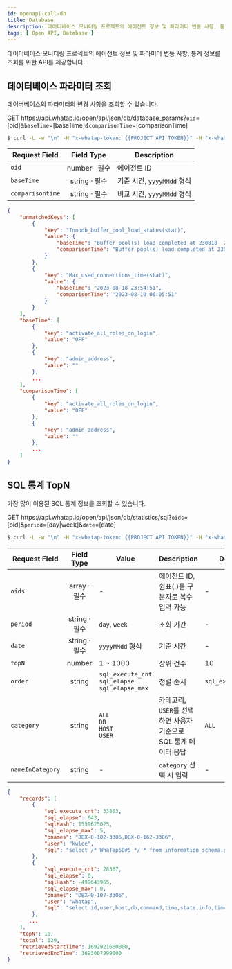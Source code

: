 ```yaml
---
id: openapi-call-db
title: Database
description: 데이터베이스 모니터링 프로젝트의 에이전트 정보 및 파라미터 변동 사항, 통계 정보를 조회를 위한 API를 제공합니다.
tags: [ Open API, Database ]
---
```


데이터베이스 모니터링 프로젝트의 에이전트 정보 및 파라미터 변동 사항, 통계 정보를 조회를 위한 API를 제공합니다.

## 데이터베이스 파라미터 조회

데이버베이스의 파라미터의 변경 사항을 조회할 수 있습니다.

<p><span class='apitype'>GET</span> https://api.whatap.io/open/api/json/db/database_params?<code>oid</code>=[oid]&<code>baseTime</code>=[baseTime]&<code>comparisonTime</code>=[comparisonTime]</p>

```bash title='request'
$ curl -L -w "\n" -H "x-whatap-token: {{PROJECT API TOKEN}}" -H "x-whatap-pcode: {{projectCode}}" "https://api.whatap.io/open/api/json/db/database_params?oid=376886006&baseTime=20230822&comparisonTime=20230810"
```

| Request Field  |           Field Type            | Description                |
| -------------- | :-----------------------------: | -------------------------- |
| `oid`            | <span class='api'>number</span> · <span class='require'>필수</span> | 에이전트 ID                |
| `baseTime`       | <span class='api'>string</span> · <span class='require'>필수</span> | 기준 시간, `yyyyMMdd` 형식 |
| `comparisontime` | <span class='api'>string</span> · <span class='require'>필수</span> | 비교 시간, `yyyyMMdd` 형식 |

```json title='response'
{
    "unmatchedKeys": [
        {
            "key": "Innodb_buffer_pool_load_status(stat)",
            "value": {
                "baseTime": "Buffer pool(s) load completed at 230818  2:54:51",
                "comparisonTime": "Buffer pool(s) load completed at 230810  6:05:50"
            }
        },
        {
            "key": "Max_used_connections_time(stat)",
            "value": {
                "baseTime": "2023-08-18 23:54:51",
                "comparisonTime": "2023-08-10 06:05:51"
            }
        }
    ],
    "baseTime": [
        {
            "key": "activate_all_roles_on_login",
            "value": "OFF"
        },
        {
            "key": "admin_address",
            "value": ""
        },
        ...
    ],
    "comparisonTime": [
        {
            "key": "activate_all_roles_on_login",
            "value": "OFF"
        },
        {
            "key": "admin_address",
            "value": ""
        },
        ...
    ]
}
```

## SQL 통계 TopN

가장 많이 이용된 SQL 통계 정보를 조회할 수 있습니다.

<p><span class='apitype'>GET</span> https://api.whatap.io/open/api/json/db/statistics/sql?<code>oids</code>=[oid]&<code>period</code>=[day|week]&<code>date</code>=[date]</p>

```bash title='request'
$ curl -L -w "\n" -H "x-whatap-token: {{PROJECT API TOKEN}}" -H "x-whatap-pcode: {{projectCode}}" "https://api.whatap.io/open/api/json/db/statistics/sql?oids=757639646,-1162364681,506793303&period=day&date=20230825"
```

| Request Field | Field Type | Value | Description | Defalut |
| -- | :--: | -- | -- | -- |
| `oids` | <span class='api'>array</span> · <span class='require'>필수</span> | - | 에이전트 ID, 쉼표(,)를 구분자로 복수 입력 가능 | - |
| `period` | <span class='api'>string</span> · <span class='require'>필수</span> | `day`, `week` | 조회 기간 | - |
| `date` | <span class='type'>string</span> · <span class='require'>필수</span> | `yyyyMMdd` 형식 | 기준 시간  | - |
| `topN` | <span class='type'>number</span> | 1 ~ 1000 | 상위 건수 | 10 |
| `order` | <span class='type'>string</span> | `sql_execute_cnt`<br/>`sql_elapse`<br/>`sql_elapse_max` | 정렬 순서 | `sql_execute_cnt` |
| `category` | <span class='type'>string</span> | `ALL`<br/>`DB`<br/>`HOST`<br/>`USER` | 카테고리, `USER`를 선택하면 사용자 기준으로 SQL 통계 데이터 응답 | `ALL` |
| `nameInCategory` | <span class='type'>string</span> | - | `category` 선택 시 입력 | - |

```json title='response'
{
    "records": [
        {
            "sql_execute_cnt": 33863,
            "sql_elapse": 643,
            "sqlHash": 1559625025,
            "sql_elapse_max": 5,
            "onames": "DBX-0-102-3306,DBX-0-162-3306",
            "user": "kwlee",
            "sql": "select /* WhaTap6D#5 */ * from information_schema.processlist\nwhere command<>'#'"
        },
        {
            "sql_execute_cnt": 28387,
            "sql_elapse": 0,
            "sqlHash": -499643965,
            "sql_elapse_max": 0,
            "onames": "DBX-0-107-3306",
            "user": "whatap",
            "sql": "select id,user,host,db,command,time,state,info,time_ms,stage,max_stage,progress,\nmemory_used,max_memory_used,examined_rows,query_id,tid\nfrom information_schema.processlist\nwhere command<>'#' and command<>'#'"
        },
       ...
    ],
    "topN": 10,
    "total": 129,
    "retrievedStartTime": 1692921600000,
    "retrievedEndTime": 1693007999000
}
```
